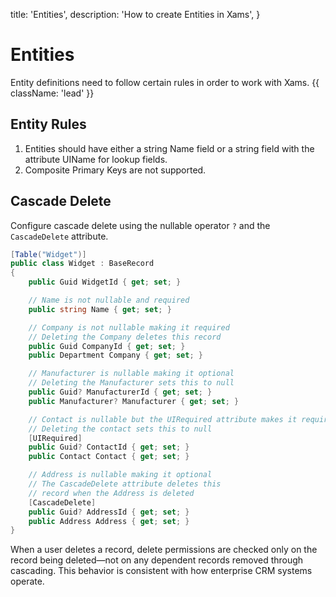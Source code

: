   title: 'Entities',
  description: 'How to create Entities in Xams',
}

# Entities

Entity definitions need to follow certain rules in order to work with Xams. {{ className: 'lead' }}

## Entity Rules

1. Entities should have either a string Name field or a string field with the attribute UIName for lookup fields.
2. Composite Primary Keys are not supported.

## Cascade Delete

Configure cascade delete using the nullable operator `?` and the `CascadeDelete` attribute.


```c# {{ title: 'Project.Common / Entities / Widget.cs' }}
[Table("Widget")]
public class Widget : BaseRecord
{
    public Guid WidgetId { get; set; }

    // Name is not nullable and required
    public string Name { get; set; }

    // Company is not nullable making it required 
    // Deleting the Company deletes this record
    public Guid CompanyId { get; set; }
    public Department Company { get; set; }

    // Manufacturer is nullable making it optional
    // Deleting the Manufacturer sets this to null
    public Guid? ManufacturerId { get; set; }
    public Manufacturer? Manufacturer { get; set; }

    // Contact is nullable but the UIRequired attribute makes it required
    // Deleting the contact sets this to null
    [UIRequired]
    public Guid? ContactId { get; set; }
    public Contact Contact { get; set; }

    // Address is nullable making it optional
    // The CascadeDelete attribute deletes this
    // record when the Address is deleted
    [CascadeDelete]
    public Guid? AddressId { get; set; }
    public Address Address { get; set; }
}
```

<Note>
  When a user deletes a record, delete permissions are checked only on the record being deleted—not on any dependent records removed through cascading.
This behavior is consistent with how enterprise CRM systems operate.
</Note>
